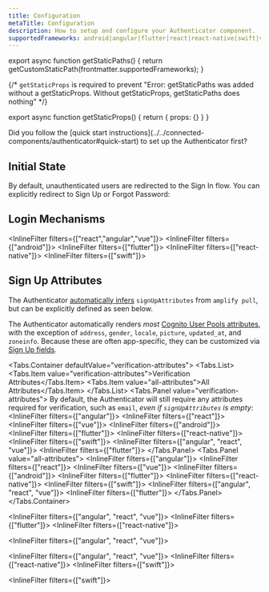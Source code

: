 ```yaml
---
title: Configuration
metaTitle: Configuration
description: How to setup and configure your Authenticator component.
supportedFrameworks: android|angular|flutter|react|react-native|swift|vue
---
```












export async function getStaticPaths() {
  return getCustomStaticPath(frontmatter.supportedFrameworks);
}

{/*  `getStaticProps` is required to prevent "Error: getStaticPaths was added without a getStaticProps. Without getStaticProps, getStaticPaths does nothing" */}

export async function getStaticProps() {
  return { props: {} }
}

<Alert role="none" heading="Wait!">
  Did you follow the [quick start instructions](../../connected-components/authenticator#quick-start) to set up the Authenticator first?
</Alert>

## Initial State

By default, unauthenticated users are redirected to the Sign In flow. You can explicitly redirect to Sign Up or Forgot Password:

<InitialStateTabs />

## Login Mechanisms

<InlineFilter filters={["react","angular","vue"]}>
  <LoginMechanismsWeb />
</InlineFilter>
<InlineFilter filters={["android"]}>
  <LoginMechanismsAndroid />
</InlineFilter>
<InlineFilter filters={["flutter"]}>
  <LoginMechanismsFlutter />
</InlineFilter>
<InlineFilter filters={["react-native"]}>
  <LoginMechanismsReactNative />
</InlineFilter>
<InlineFilter filters={["swift"]}>
  <LoginMechanismsSwift />
</InlineFilter>

## Sign Up Attributes

<Alert role="none" heading="Zero Configuration">

The Authenticator [automatically infers](/connected-components/authenticator#step-1-configure-backend) `signUpAttributes` from `amplify pull`,
but can be explicitly defined as seen below.

</Alert>

The Authenticator automatically renders _most_ [Cognito User Pools attributes](https://docs.aws.amazon.com/cognito/latest/developerguide/user-pool-settings-attributes.html),
with the exception of `address`, `gender`, `locale`, `picture`, `updated_at`, and `zoneinfo`. Because these are often app-specific, they can be customized via [Sign Up fields](customization#sign-up-fields).

<Tabs.Container defaultValue="verification-attributes">
  <Tabs.List>
    <Tabs.Item value="verification-attributes">Verification Attributes</Tabs.Item>
    <Tabs.Item value="all-attributes">All Attributes</Tabs.Item>
  </Tabs.List>
  <Tabs.Panel value="verification-attributes">
    By default, the Authenticator will still require any attributes required for
    verification, such as `email`, _even if `signUpAttributes` is empty_:
    <InlineFilter filters={["angular"]}>
      <SignUpAngular />
    </InlineFilter>
    <InlineFilter filters={["react"]}>
      <SignUpReact />
    </InlineFilter>
    <InlineFilter filters={["vue"]}>
      <SignUpVue />
    </InlineFilter>
    <InlineFilter filters={["android"]}>
      <SignUpAndroid />
    </InlineFilter>
    <InlineFilter filters={["flutter"]}>
      <SignUpFlutter />
    </InlineFilter>
    <InlineFilter filters={["react-native"]}>
      <SignUpReactNative />
    </InlineFilter>
    <InlineFilter filters={["swift"]}>
      <SignUpSwift />
    </InlineFilter>
    <InlineFilter filters={["angular", "react", "vue"]}>
      <SignUpExampleWeb />
    </InlineFilter>
    <InlineFilter filters={["flutter"]}>
      <SignUpExampleFlutter />
    </InlineFilter>
  </Tabs.Panel>
  <Tabs.Panel value="all-attributes">
    <InlineFilter filters={["angular"]}>
      <SignUpAllAngular />
    </InlineFilter>
    <InlineFilter filters={["react"]}>
      <SignUpAllReact />
    </InlineFilter>
    <InlineFilter filters={["vue"]}>
      <SignUpAllVue />
    </InlineFilter>
    <InlineFilter filters={["android"]}>
      <SignUpAllAndroid />
    </InlineFilter>
    <InlineFilter filters={["flutter"]}>
      <SignUpAllFlutter />
    </InlineFilter>
    <InlineFilter filters={["react-native"]}>
      <SignUpAllReactNative />
    </InlineFilter>
    <InlineFilter filters={["swift"]}>
      <SignUpAllSwift />
    </InlineFilter>
    <InlineFilter filters={["angular", "react", "vue"]}>
      <SignUpAllExampleWeb />
    </InlineFilter>
    <InlineFilter filters={["flutter"]}>
      <SignUpAllExampleFlutter />
    </InlineFilter>
  </Tabs.Panel>
</Tabs.Container>

<InlineFilter filters={["angular", "react", "vue"]}>
  <SocialWeb />
</InlineFilter>
<InlineFilter filters={["flutter"]}>
  <SocialFlutter />
</InlineFilter>
<InlineFilter filters={["react-native"]}>
  <SocialReactNative />
</InlineFilter>

<InlineFilter filters={["angular", "react", "vue"]}>
  <VariationWeb />
</InlineFilter>

<InlineFilter filters={["angular", "react", "vue"]}>
  <HideWeb />
</InlineFilter>
<InlineFilter filters={["react-native"]}>
  <HideReactNative />
</InlineFilter>
<InlineFilter filters={["swift"]}>
  <HideSwift />
</InlineFilter>

<InlineFilter filters={["swift"]}>
  <TotSwift />
</InlineFilter>
